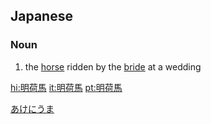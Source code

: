 ==Japanese==
{{ja-kanjitab|あ|o1=け|に|うま|yomi=kun}}

===Noun===
{{ja-noun|あけにうま}}

# the [[horse]] ridden by the [[bride]] at a wedding

[[Category:ja:Horses|あけにうま]]

[[hi:明荷馬]]
[[it:明荷馬]]
[[pt:明荷馬]]